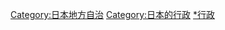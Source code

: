 {{日本行政區劃分類導航|行政}}
[[Category:日本地方自治|Category:日本地方自治]]
[[Category:日本的行政|Category:日本的行政]]
[[Category:日本各都道府縣政治|*行政]]